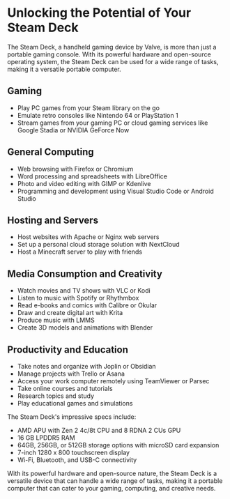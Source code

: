 # Unlocking the Potential of Your Steam Deck

The Steam Deck, a handheld gaming device by Valve, is more than just a portable gaming console. With its powerful hardware and open-source operating system, the Steam Deck can be used for a wide range of tasks, making it a versatile portable computer.

## Gaming

- Play PC games from your Steam library on the go
- Emulate retro consoles like Nintendo 64 or PlayStation 1
- Stream games from your gaming PC or cloud gaming services like Google Stadia or NVIDIA GeForce Now

## General Computing

- Web browsing with Firefox or Chromium
- Word processing and spreadsheets with LibreOffice
- Photo and video editing with GIMP or Kdenlive
- Programming and development using Visual Studio Code or Android Studio

## Hosting and Servers

- Host websites with Apache or Nginx web servers
- Set up a personal cloud storage solution with NextCloud
- Host a Minecraft server to play with friends

## Media Consumption and Creativity

- Watch movies and TV shows with VLC or Kodi
- Listen to music with Spotify or Rhythmbox
- Read e-books and comics with Calibre or Okular
- Draw and create digital art with Krita
- Produce music with LMMS
- Create 3D models and animations with Blender

## Productivity and Education

- Take notes and organize with Joplin or Obsidian
- Manage projects with Trello or Asana
- Access your work computer remotely using TeamViewer or Parsec
- Take online courses and tutorials
- Research topics and study
- Play educational games and simulations

The Steam Deck's impressive specs include:

- AMD APU with Zen 2 4c/8t CPU and 8 RDNA 2 CUs GPU
- 16 GB LPDDR5 RAM
- 64GB, 256GB, or 512GB storage options with microSD card expansion
- 7-inch 1280 x 800 touchscreen display
- Wi-Fi, Bluetooth, and USB-C connectivity

With its powerful hardware and open-source nature, the Steam Deck is a versatile device that can handle a wide range of tasks, making it a portable computer that can cater to your gaming, computing, and creative needs.
